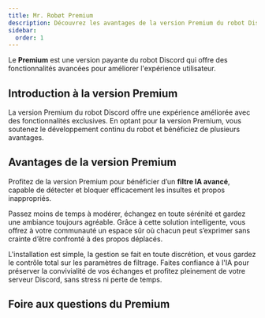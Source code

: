 ```yaml
---
title: Mr. Robøt Premium
description: Découvrez les avantages de la version Premium du robot Discord.
sidebar:
  order: 1
---
```


<Aside type="tip" title="Qu'est-ce que le Premium ?">
  Le <strong>Premium</strong> est une version payante du robot Discord qui offre des fonctionnalités avancées pour améliorer l'expérience utilisateur.
</Aside>

## Introduction à la version Premium
La version Premium du robot Discord offre une expérience améliorée avec des fonctionnalités exclusives.
En optant pour la version Premium, vous soutenez le développement continu du robot et bénéficiez de plusieurs avantages.

## Avantages de la version Premium

Profitez de la version Premium pour bénéficier d’un **filtre IA avancé**, capable de détecter et bloquer efficacement les insultes et propos inappropriés.

Passez moins de temps à modérer, échangez en toute sérénité et gardez une ambiance toujours agréable.
Grâce à cette solution intelligente, vous offrez à votre communauté un espace sûr où chacun peut s’exprimer sans crainte d’être confronté à des propos déplacés.

L'installation est simple, la gestion se fait en toute discrétion, et vous gardez le contrôle total sur les paramètres de filtrage.
Faites confiance à l'IA pour préserver la convivialité de vos échanges et profitez pleinement de votre serveur Discord, sans stress ni perte de temps.

<LinkCard title="Vous avez la liste entière des avantages directement sur le site web."
          description="Découvrez les fonctionnalités exclusives de la version Premium du robot Discord."
          href="https://mrrobot.app/premium" />


## Foire aux questions du Premium

<CardGrid>
  <LinkCard title="Comment activer le Premium ?"
            description="Découvrez comment activer la version Premium du robot Discord."
            href="/premium/activation" />
  <LinkCard title="Comment désactiver le Premium ?"
            description="Découvrez comment désactiver la version Premium du robot Discord."
            href="/premium/desactivation" />
  <LinkCard title="Comment gérer mon abonnement ?"
            description="Découvrez comment gérer votre abonnement à la version Premium du robot Discord."
            href="/premium/gestion" />
  <LinkCard title="Comment contacter le support Premium ?"
            description="Découvrez comment contacter le support Premium du robot Discord."
            href="/premium/support" />
</CardGrid>

<LinkCard title="D'autres questions ?"
          description="N'hésitez pas à demander sur le serveur Discord."
          href="https://mrrobot.app/discord" />